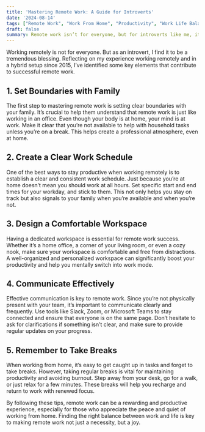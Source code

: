 ```yaml
---
title: 'Mastering Remote Work: A Guide for Introverts'
date: '2024-08-14'
tags: ["Remote Work", "Work From Home", "Productivity", "Work Life Balance"]
draft: false
summary: Remote work isn’t for everyone, but for introverts like me, it’s a true blessing. Since 2015, I’ve been navigating the world of remote and hybrid work, and I’ve discovered some key strategies for success. By setting clear boundaries with family, establishing a structured work schedule, creating a comfortable workspace, communicating effectively, and remembering to take breaks, you can make remote work a productive and fulfilling experience.
---
```


Working remotely is not for everyone. But as an introvert, I find it to be a tremendous blessing. Reflecting on my experience working remotely and in a hybrid setup since 2015, I’ve identified some key elements that contribute to successful remote work.

## 1. Set Boundaries with Family
The first step to mastering remote work is setting clear boundaries with your family. It’s crucial to help them understand that remote work is just like working in an office. Even though your body is at home, your mind is at work. Make it clear that you’re not available to help with household tasks unless you’re on a break. This helps create a professional atmosphere, even at home.

## 2. Create a Clear Work Schedule
One of the best ways to stay productive when working remotely is to establish a clear and consistent work schedule. Just because you’re at home doesn’t mean you should work at all hours. Set specific start and end times for your workday, and stick to them. This not only helps you stay on track but also signals to your family when you’re available and when you’re not.

## 3. Design a Comfortable Workspace
Having a dedicated workspace is essential for remote work success. Whether it’s a home office, a corner of your living room, or even a cozy nook, make sure your workspace is comfortable and free from distractions. A well-organized and personalized workspace can significantly boost your productivity and help you mentally switch into work mode.

## 4. Communicate Effectively
Effective communication is key to remote work. Since you’re not physically present with your team, it’s important to communicate clearly and frequently. Use tools like Slack, Zoom, or Microsoft Teams to stay connected and ensure that everyone is on the same page. Don’t hesitate to ask for clarifications if something isn’t clear, and make sure to provide regular updates on your progress.

## 5. Remember to Take Breaks
When working from home, it’s easy to get caught up in tasks and forget to take breaks. However, taking regular breaks is vital for maintaining productivity and avoiding burnout. Step away from your desk, go for a walk, or just relax for a few minutes. These breaks will help you recharge and return to work with renewed focus.

By following these tips, remote work can be a rewarding and productive experience, especially for those who appreciate the peace and quiet of working from home. Finding the right balance between work and life is key to making remote work not just a necessity, but a joy.

